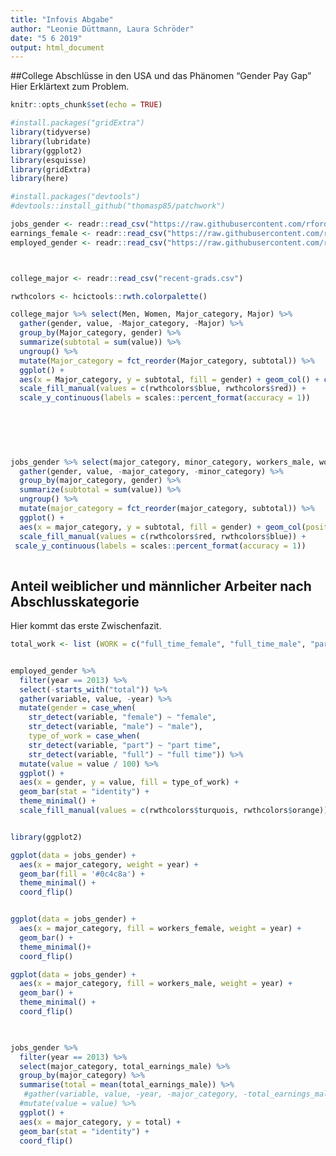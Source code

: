 ```yaml
---
title: "Infovis Abgabe"
author: "Leonie Düttmann, Laura Schröder"
date: "5 6 2019"
output: html_document
---
```


##College Abschlüsse in den USA und das Phänomen "Gender Pay Gap"
Hier Erklärtext zum Problem.
```r
knitr::opts_chunk$set(echo = TRUE)

#install.packages("gridExtra")
library(tidyverse)
library(lubridate)
library(ggplot2)
library(esquisse)
library(gridExtra)
library(here)

#install.packages("devtools")
#devtools::install_github("thomasp85/patchwork")
```


```r
jobs_gender <- readr::read_csv("https://raw.githubusercontent.com/rfordatascience/tidytuesday/master/data/2019/2019-03-05/jobs_gender.csv")
earnings_female <- readr::read_csv("https://raw.githubusercontent.com/rfordatascience/tidytuesday/master/data/2019/2019-03-05/earnings_female.csv") 
employed_gender <- readr::read_csv("https://raw.githubusercontent.com/rfordatascience/tidytuesday/master/data/2019/2019-03-05/employed_gender.csv") 



college_major <- readr::read_csv("recent-grads.csv")

rwthcolors <- hcictools::rwth.colorpalette()

```

```r

college_major %>% select(Men, Women, Major_category, Major) %>% 
  gather(gender, value, -Major_category, -Major) %>% 
  group_by(Major_category, gender) %>% 
  summarize(subtotal = sum(value)) %>%
  ungroup() %>% 
  mutate(Major_category = fct_reorder(Major_category, subtotal)) %>% 
  ggplot() +
  aes(x = Major_category, y = subtotal, fill = gender) + geom_col() + coord_flip() +
  scale_fill_manual(values = c(rwthcolors$blue, rwthcolors$red)) +
  scale_y_continuous(labels = scales::percent_format(accuracy = 1)) 
  
  
  
  


jobs_gender %>% select(major_category, minor_category, workers_male, workers_female) %>% 
  gather(gender, value, -major_category, -minor_category) %>% 
  group_by(major_category, gender) %>% 
  summarize(subtotal = sum(value)) %>% 
  ungroup() %>% 
  mutate(major_category = fct_reorder(major_category, subtotal)) %>% 
  ggplot() +
  aes(x = major_category, y = subtotal, fill = gender) + geom_col(position = "fill") + coord_flip() +
  scale_fill_manual(values = c(rwthcolors$red, rwthcolors$blue)) +
 scale_y_continuous(labels = scales::percent_format(accuracy = 1)) 
  


```

## Anteil weiblicher und männlicher Arbeiter nach Abschlusskategorie
Hier kommt das erste Zwischenfazit.

```r

total_work <- list (WORK = c("full_time_female", "full_time_male", "part_time_female", "part_time_male"))


employed_gender %>% 
  filter(year == 2013) %>% 
  select(-starts_with("total")) %>% 
  gather(variable, value, -year) %>%
  mutate(gender = case_when(
    str_detect(variable, "female") ~ "female",
    str_detect(variable, "male") ~ "male"),
    type_of_work = case_when(
    str_detect(variable, "part") ~ "part time",
    str_detect(variable, "full") ~ "full time")) %>%  
  mutate(value = value / 100) %>% 
  ggplot() +
  aes(x = gender, y = value, fill = type_of_work) + 
  geom_bar(stat = "identity") +
  theme_minimal() +
  scale_fill_manual(values = c(rwthcolors$turquois, rwthcolors$orange)) 



```


```r
library(ggplot2)

ggplot(data = jobs_gender) +
  aes(x = major_category, weight = year) +
  geom_bar(fill = '#0c4c8a') +
  theme_minimal() + 
  coord_flip()


ggplot(data = jobs_gender) +
  aes(x = major_category, fill = workers_female, weight = year) +
  geom_bar() +
  theme_minimal()+
  coord_flip()

ggplot(data = jobs_gender) +
  aes(x = major_category, fill = workers_male, weight = year) +
  geom_bar() +
  theme_minimal() + 
  coord_flip()

  
```


```r


jobs_gender %>% 
  filter(year == 2013) %>%
  select(major_category, total_earnings_male) %>% 
  group_by(major_category) %>% 
  summarise(total = mean(total_earnings_male)) %>% 
   #gather(variable, value, -year, -major_category, -total_earnings_male) %>%
  #mutate(value = value) %>%
  ggplot() +
  aes(x = major_category, y = total) +
  geom_bar(stat = "identity") +
  coord_flip() 

  


 
```

